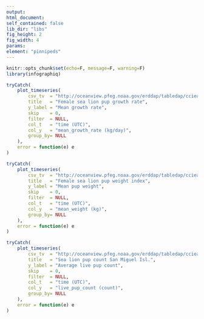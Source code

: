 ```yaml
---
output:
html_document:
self_contained: false
lib_dir: "libs"
fig_height: 2
fig_width: 4
params:
element: "pinnipeds"
---
```


```r
knitr::opts_chunk$set(echo=F, message=F, warning=F)
library(infographiq)
```

<base target="_parent">

```r
tryCatch(
    plot_timeseries(
        csv_tv  = "http://oceanview.pfeg.noaa.gov/erddap/tabledap/cciea_MM_pup_count.csvp?time%2Cmean_growth_rate",
        title   = "Female sea lion pup growth rate",
        y_label = "Mean growth rate",
        skip    = 0,
        filter  = NULL,
        col_t   = "time (UTC)",
        col_y   = "mean_growth_rate (kg/day)",
        group_by= NULL
    ),
    error = function(e) e
)
```

```r
tryCatch(
    plot_timeseries(
        csv_tv  = "http://oceanview.pfeg.noaa.gov/erddap/tabledap/cciea_MM_pup_count.csvp?time%2Cmean_weight",
        title   = "Female sea lion pup weight index",
        y_label = "Mean pup weight",
        skip    = 0,
        filter  = NULL,
        col_t   = "time (UTC)",
        col_y   = "mean_weight (kg)",
        group_by= NULL
    ),
    error = function(e) e
)
```

```r
tryCatch(
    plot_timeseries(
        csv_tv  = "http://oceanview.pfeg.noaa.gov/erddap/tabledap/cciea_MM_pup_count.csvp?time%2Clive_pup_count",
        title   = "Sea lion pup count San Miguel Isl.",
        y_label = "Average live pup count",
        skip    = 0,
        filter  = NULL,
        col_t   = "time (UTC)",
        col_y   = "live_pup_count (count)",
        group_by= NULL
    ),
    error = function(e) e
)
```
